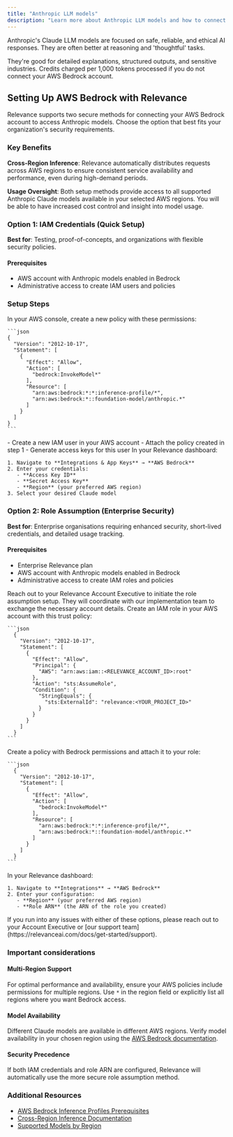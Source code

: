 ```yaml
---
title: "Anthropic LLM models"
description: "Learn more about Anthropic LLM models and how to connect your AWS Bedrock account to access Anthropic models"
---
```


Anthropic's Claude LLM models are focused on safe, reliable, and ethical AI responses. They are often better at reasoning and 'thoughtful' tasks.

<AccordionGroup>
  <Accordion title="What are they good for?">
    They're good for detailed explanations, structured outputs, and sensitive industries.
  </Accordion>
  <Accordion title="How much do they cost?">
    Credits charged per 1,000 tokens processed if you do not connect your AWS Bedrock account.
  </Accordion>
</AccordionGroup>

## Setting Up AWS Bedrock with Relevance

Relevance supports two secure methods for connecting your AWS Bedrock account to access Anthropic models. Choose the option that best fits your organization's security requirements.

### Key Benefits

**Cross-Region Inference**: Relevance automatically distributes requests across AWS regions to ensure consistent service availability and performance, even during high-demand periods.

**Usage Oversight**: Both setup methods provide access to all supported Anthropic Claude models available in your selected AWS regions. You will be able to have increased cost control and insight into model usage.

### Option 1: IAM Credentials (Quick Setup)

**Best for**: Testing, proof-of-concepts, and organizations with flexible security policies.

#### Prerequisites

- AWS account with Anthropic models enabled in Bedrock
- Administrative access to create IAM users and policies

### Setup Steps

<Steps>
  <Step title="1. Create IAM Policy">
    In your AWS console, create a new policy with these permissions:

    ```json
    {
      "Version": "2012-10-17",
      "Statement": [
        {
          "Effect": "Allow",
          "Action": [
            "bedrock:InvokeModel*"
          ],
          "Resource": [
            "arn:aws:bedrock:*:*:inference-profile/*",
            "arn:aws:bedrock:*::foundation-model/anthropic.*"
          ]
        }
      ]
    }
    ```
  </Step>
  <Step title="2. Create IAM user">
    - Create a new IAM user in your AWS account
    - Attach the policy created in step 1
    - Generate access keys for this user
  </Step>
  <Step title="3. Configure Relevance">
    In your Relevance dashboard:

    1. Navigate to **Integrations & App Keys** → **AWS Bedrock**
    2. Enter your credentials:
       - **Access Key ID**
       - **Secret Access Key**
       - **Region** (your preferred AWS region)
    3. Select your desired Claude model
  </Step>
</Steps>

### Option 2: Role Assumption (Enterprise Security)

**Best for**: Enterprise organisations requiring enhanced security, short-lived credentials, and detailed usage tracking.

#### Prerequisites

- Enterprise Relevance plan
- AWS account with Anthropic models enabled in Bedrock
- Administrative access to create IAM roles and policies

<Steps>
  <Step title="1. Contact your account team">
    Reach out to your Relevance Account Executive to initiate the role assumption setup. They will coordinate with our implementation team to exchange the necessary account details.
  </Step>
  <Step title="2. Create AWS role">
    Create an IAM role in your AWS account with this trust policy:

    ```json
      {
        "Version": "2012-10-17",
        "Statement": [
          {
            "Effect": "Allow",
            "Principal": {
              "AWS": "arn:aws:iam::<RELEVANCE_ACCOUNT_ID>:root"
            },
            "Action": "sts:AssumeRole",
            "Condition": {
              "StringEquals": {
                "sts:ExternalId": "relevance:<YOUR_PROJECT_ID>"
              }
            }
          }
        ]
      }
    ```
  </Step>
  <Step title="3. Create and attach permissions policy">
    Create a policy with Bedrock permissions and attach it to your role:

    ```json
      {
        "Version": "2012-10-17",
        "Statement": [
          {
            "Effect": "Allow",
            "Action": [
              "bedrock:InvokeModel*"
            ],
            "Resource": [
              "arn:aws:bedrock:*:*:inference-profile/*",
              "arn:aws:bedrock:*::foundation-model/anthropic.*"
            ]
          }
        ]
      }
    ```
  </Step>
  <Step title="4. Configure Relevance">
    In your Relevance dashboard:

    1. Navigate to **Integrations** → **AWS Bedrock**
    2. Enter your configuration:
       - **Region** (your preferred AWS region)
       - **Role ARN** (the ARN of the role you created)
  </Step>
</Steps>

<Note>
  If you run into any issues with either of these options, please reach out to your Account Executive or [our support team](https://relevanceai.com/docs/get-started/support).
</Note>

### Important considerations

#### Multi-Region Support

For optimal performance and availability, ensure your AWS policies include permissions for multiple regions. Use `*` in the region field or explicitly list all regions where you want Bedrock access.

#### Model Availability

Different Claude models are available in different AWS regions. Verify model availability in your chosen region using the [AWS Bedrock documentation](https://docs.aws.amazon.com/bedrock/latest/userguide/models-supported.html).

#### Security Precedence

If both IAM credentials and role ARN are configured, Relevance will automatically use the more secure role assumption method.

### Additional Resources

- [AWS Bedrock Inference Profiles Prerequisites](https://docs.aws.amazon.com/bedrock/latest/userguide/inference-profiles-prereq.html)
- [Cross-Region Inference Documentation](https://docs.aws.amazon.com/bedrock/latest/userguide/cross-region-inference.html)
- [Supported Models by Region](https://docs.aws.amazon.com/bedrock/latest/userguide/models-supported.html)